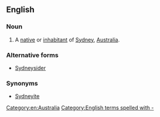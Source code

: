==English==

===Noun===
{{en-noun}}

# A [[native]] or [[inhabitant]] of [[Sydney]], [[Australia]].

===Alternative forms===
* [[Sydneysider]]

===Synonyms===
* [[Sydneyite]]

[[Category:en:Australia]]
[[Category:English terms spelled with -]]